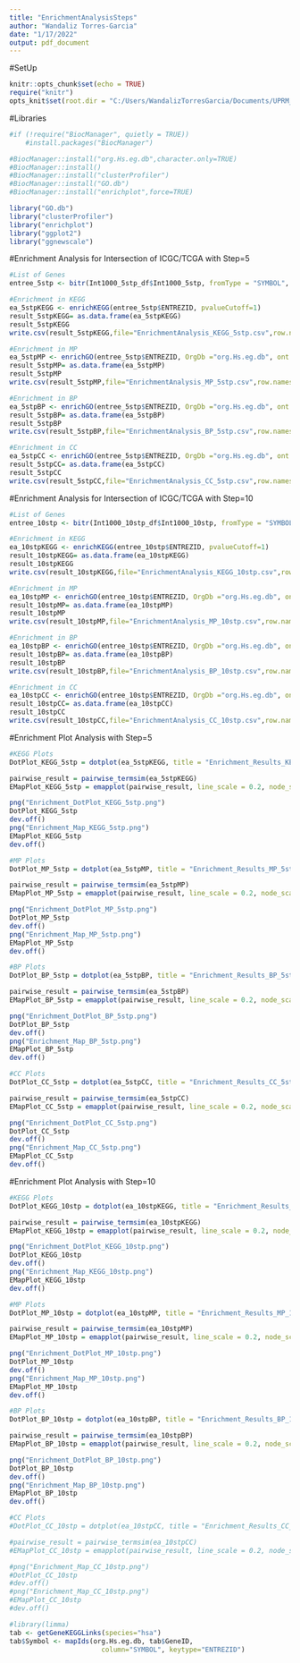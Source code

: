```yaml
---
title: "EnrichmentAnalysisSteps"
author: "Wandaliz Torres-Garcia"
date: "1/17/2022"
output: pdf_document
---
```


#SetUp
```r
knitr::opts_chunk$set(echo = TRUE)
require("knitr")
opts_knit$set(root.dir = "C:/Users/WandalizTorresGarcia/Documents/UPRM_Research/ININ 4998/ININ4998_ININ4996_S22/pancreas_Natalia/")
```

#Libraries
```r
#if (!require("BiocManager", quietly = TRUE))
    #install.packages("BiocManager")

#BiocManager::install("org.Hs.eg.db",character.only=TRUE)
#BiocManager::install()
#BiocManager::install("clusterProfiler")
#BiocManager::install("GO.db")
#BiocManager::install("enrichplot",force=TRUE)

library("GO.db")
library("clusterProfiler")
library("enrichplot")
library("ggplot2")
library("ggnewscale")
```

#Enrichment Analysis for Intersection of ICGC/TCGA with Step=5
```r
#List of Genes
entree_5stp <- bitr(Int1000_5stp_df$Int1000_5stp, fromType = "SYMBOL", toType = "ENTREZID", OrgDb = "org.Hs.eg.db")

#Enrichment in KEGG
ea_5stpKEGG <- enrichKEGG(entree_5stp$ENTREZID, pvalueCutoff=1)
result_5stpKEGG= as.data.frame(ea_5stpKEGG)
result_5stpKEGG
write.csv(result_5stpKEGG,file="EnrichmentAnalysis_KEGG_5stp.csv",row.names=FALSE)

#Enrichment in MP
ea_5stpMP <- enrichGO(entree_5stp$ENTREZID, OrgDb ="org.Hs.eg.db", ont = "MF", pvalueCutoff=1)
result_5stpMP= as.data.frame(ea_5stpMP)
result_5stpMP
write.csv(result_5stpMP,file="EnrichmentAnalysis_MP_5stp.csv",row.names=FALSE)

#Enrichment in BP
ea_5stpBP <- enrichGO(entree_5stp$ENTREZID, OrgDb ="org.Hs.eg.db", ont = "BP", pvalueCutoff=1)
result_5stpBP= as.data.frame(ea_5stpBP)
result_5stpBP
write.csv(result_5stpBP,file="EnrichmentAnalysis_BP_5stp.csv",row.names=FALSE)

#Enrichment in CC
ea_5stpCC <- enrichGO(entree_5stp$ENTREZID, OrgDb ="org.Hs.eg.db", ont = "CC", pvalueCutoff=1)
result_5stpCC= as.data.frame(ea_5stpCC)
result_5stpCC
write.csv(result_5stpCC,file="EnrichmentAnalysis_CC_5stp.csv",row.names=FALSE)
```
#Enrichment Analysis for Intersection of ICGC/TCGA with Step=10
```r
#List of Genes
entree_10stp <- bitr(Int1000_10stp_df$Int1000_10stp, fromType = "SYMBOL", toType = "ENTREZID", OrgDb = "org.Hs.eg.db")

#Enrichment in KEGG
ea_10stpKEGG <- enrichKEGG(entree_10stp$ENTREZID, pvalueCutoff=1)
result_10stpKEGG= as.data.frame(ea_10stpKEGG)
result_10stpKEGG
write.csv(result_10stpKEGG,file="EnrichmentAnalysis_KEGG_10stp.csv",row.names=FALSE)

#Enrichment in MP
ea_10stpMP <- enrichGO(entree_10stp$ENTREZID, OrgDb ="org.Hs.eg.db", ont = "MF", pvalueCutoff=1)
result_10stpMP= as.data.frame(ea_10stpMP)
result_10stpMP
write.csv(result_10stpMP,file="EnrichmentAnalysis_MP_10stp.csv",row.names=FALSE)

#Enrichment in BP
ea_10stpBP <- enrichGO(entree_10stp$ENTREZID, OrgDb ="org.Hs.eg.db", ont = "BP", pvalueCutoff=1)
result_10stpBP= as.data.frame(ea_10stpBP)
result_10stpBP
write.csv(result_10stpBP,file="EnrichmentAnalysis_BP_10stp.csv",row.names=FALSE)

#Enrichment in CC
ea_10stpCC <- enrichGO(entree_10stp$ENTREZID, OrgDb ="org.Hs.eg.db", ont = "CC", pvalueCutoff=1)
result_10stpCC= as.data.frame(ea_10stpCC)
result_10stpCC
write.csv(result_10stpCC,file="EnrichmentAnalysis_CC_10stp.csv",row.names=FALSE)
```

#Enrichment Plot Analysis with Step=5
```r
#KEGG Plots
DotPlot_KEGG_5stp = dotplot(ea_5stpKEGG, title = "Enrichment_Results_KEGG_5stp", font.size = 8)

pairwise_result = pairwise_termsim(ea_5stpKEGG) 
EMapPlot_KEGG_5stp = emapplot(pairwise_result, line_scale = 0.2, node_scale = 0.5, layout = "nicely", cex_label_category = 0.5) + ggtitle("Enrichment_Map_KEGG_5stp")

png("Enrichment_DotPlot_KEGG_5stp.png")
DotPlot_KEGG_5stp
dev.off()
png("Enrichment_Map_KEGG_5stp.png")
EMapPlot_KEGG_5stp
dev.off()

#MP Plots
DotPlot_MP_5stp = dotplot(ea_5stpMP, title = "Enrichment_Results_MP_5stp", font.size = 8)

pairwise_result = pairwise_termsim(ea_5stpMP) 
EMapPlot_MP_5stp = emapplot(pairwise_result, line_scale = 0.2, node_scale = 0.5, layout = "nicely", cex_label_category = 0.5) + ggtitle("Enrichment_Map_MP_5stp")

png("Enrichment_DotPlot_MP_5stp.png")
DotPlot_MP_5stp
dev.off()
png("Enrichment_Map_MP_5stp.png")
EMapPlot_MP_5stp
dev.off()

#BP Plots
DotPlot_BP_5stp = dotplot(ea_5stpBP, title = "Enrichment_Results_BP_5stp", font.size = 8)

pairwise_result = pairwise_termsim(ea_5stpBP) 
EMapPlot_BP_5stp = emapplot(pairwise_result, line_scale = 0.2, node_scale = 0.5, layout = "nicely", cex_label_category = 0.5) + ggtitle("Enrichment_Map_BP_5stp")

png("Enrichment_DotPlot_BP_5stp.png")
DotPlot_BP_5stp
dev.off()
png("Enrichment_Map_BP_5stp.png")
EMapPlot_BP_5stp
dev.off()

#CC Plots
DotPlot_CC_5stp = dotplot(ea_5stpCC, title = "Enrichment_Results_CC_5stp", font.size = 8)

pairwise_result = pairwise_termsim(ea_5stpCC) 
EMapPlot_CC_5stp = emapplot(pairwise_result, line_scale = 0.2, node_scale = 0.5, layout = "nicely", cex_label_category = 0.5) + ggtitle("Enrichment_Map_CC_5stp")

png("Enrichment_DotPlot_CC_5stp.png")
DotPlot_CC_5stp
dev.off()
png("Enrichment_Map_CC_5stp.png")
EMapPlot_CC_5stp
dev.off()
```

#Enrichment Plot Analysis with Step=10
```r
#KEGG Plots
DotPlot_KEGG_10stp = dotplot(ea_10stpKEGG, title = "Enrichment_Results_KEGG_10stp", font.size = 8)

pairwise_result = pairwise_termsim(ea_10stpKEGG) 
EMapPlot_KEGG_10stp = emapplot(pairwise_result, line_scale = 0.2, node_scale = 0.5, layout = "nicely", cex_label_category = 0.5) + ggtitle("Enrichment_Map_KEGG_10stp")

png("Enrichment_DotPlot_KEGG_10stp.png")
DotPlot_KEGG_10stp
dev.off()
png("Enrichment_Map_KEGG_10stp.png")
EMapPlot_KEGG_10stp
dev.off()

#MP Plots
DotPlot_MP_10stp = dotplot(ea_10stpMP, title = "Enrichment_Results_MP_10stp", font.size = 8)

pairwise_result = pairwise_termsim(ea_10stpMP) 
EMapPlot_MP_10stp = emapplot(pairwise_result, line_scale = 0.2, node_scale = 0.5, layout = "nicely", cex_label_category = 0.5) + ggtitle("Enrichment_Map_MP_10stp")

png("Enrichment_DotPlot_MP_10stp.png")
DotPlot_MP_10stp
dev.off()
png("Enrichment_Map_MP_10stp.png")
EMapPlot_MP_10stp
dev.off()

#BP Plots
DotPlot_BP_10stp = dotplot(ea_10stpBP, title = "Enrichment_Results_BP_10stp", font.size = 8)

pairwise_result = pairwise_termsim(ea_10stpBP) 
EMapPlot_BP_10stp = emapplot(pairwise_result, line_scale = 0.2, node_scale = 0.5, layout = "nicely", cex_label_category = 0.5) + ggtitle("Enrichment_Map_BP_10stp")

png("Enrichment_DotPlot_BP_10stp.png")
DotPlot_BP_10stp
dev.off()
png("Enrichment_Map_BP_10stp.png")
EMapPlot_BP_10stp
dev.off()

#CC Plots
#DotPlot_CC_10stp = dotplot(ea_10stpCC, title = "Enrichment_Results_CC_10stp", font.size = 8)

#pairwise_result = pairwise_termsim(ea_10stpCC) 
#EMapPlot_CC_10stp = emapplot(pairwise_result, line_scale = 0.2, node_scale = 0.5, layout = "nicely", cex_label_category = 0.5) + ggtitle("Enrichment_Map_CC_10stp")

#png("Enrichment_Map_CC_10stp.png")
#DotPlot_CC_10stp
#dev.off()
#png("Enrichment_Map_CC_10stp.png")
#EMapPlot_CC_10stp
#dev.off()
```
```r
#library(limma)
tab <- getGeneKEGGLinks(species="hsa")
tab$Symbol <- mapIds(org.Hs.eg.db, tab$GeneID,
                       column="SYMBOL", keytype="ENTREZID")
```

